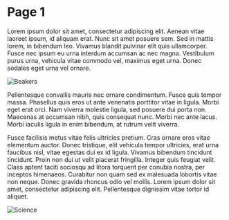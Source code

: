 
<SEO title="Page 1" />

# Page 1

Lorem ipsum dolor sit amet, consectetur adipiscing elit. Aenean vitae laoreet ipsum, id aliquam erat. Nunc sit amet posuere sem. Sed in mattis lorem, in bibendum leo. Vivamus blandit pulvinar elit quis ullamcorper. Fusce nec ipsum eu urna interdum accumsan ac nec magna. Vestibulum purus urna, vehicula vitae commodo vel, maximus eget urna. Donec sodales eget urna vel ornare.

![Beakers](../images/image1.jpg)

Pellentesque convallis mauris nec ornare condimentum. Fusce quis tempor massa. Phasellus quis eros ut ante venenatis porttitor vitae in ligula. Morbi eget erat orci. Nam viverra molestie ligula, sed posuere dui porta non. Maecenas at accumsan nibh, quis consequat nunc. Morbi nec ante lacus. Morbi iaculis ligula in enim bibendum, at rutrum velit viverra.

Fusce facilisis metus vitae felis ultricies pretium. Cras ornare eros vitae elementum auctor. Donec tristique, elit vehicula tempor ultricies, erat urna faucibus nisl, vitae egestas dui ex id ligula. Vivamus bibendum tincidunt tincidunt. Proin non dui ut velit placerat fringilla. Integer quis feugiat velit. Class aptent taciti sociosqu ad litora torquent per conubia nostra, per inceptos himenaeos. Curabitur non quam sed ex malesuada lobortis vitae non neque. Donec gravida rhoncus odio vel mollis. Lorem ipsum dolor sit amet, consectetur adipiscing elit. Pellentesque dignissim vitae tortor id aliquet.

![Science](../images/image2.jpg)
